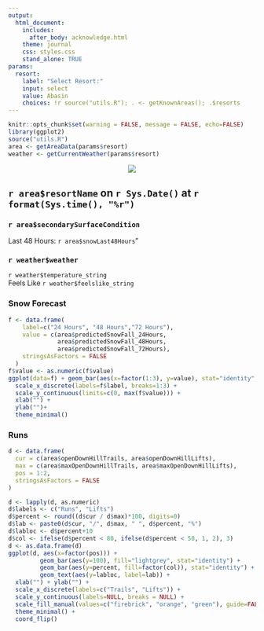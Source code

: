 ```yaml
---
output: 
  html_document:
    includes:
      after_body: acknowledge.html
    theme: journal
    css: styles.css
    stand_alone: TRUE 
params:
  resort:
    label: "Select Resort:"
    input: select
    value: Abasin
    choices: !r source("utils.R"); . <- getKnownAreas(); .$resorts
---
```



```r
knitr::opts_chunk$set(warning = FALSE, message = FALSE, echo=FALSE)
library(ggplot2)
source("utils.R")
area <- getAreaData(params$resort)
weather <- getCurrentWeather(params$resort)
```

<center>![](`r area$logo`)</center>

## `r area$resortName` on `r Sys.Date()` at `r format(Sys.time(), "%r")`


### `r area$secondarySurfaceCondition` 
Last 48 Hours: `r area$snowLast48Hours`" 


 
### `r weather$weather` <br>
`r weather$temperature_string` <br>
Feels Like `r weather$feelslike_string`  

### Snow Forecast
```r
f <- data.frame(
    label=c("24 Hours", "48 Hours","72 Hours"),
    value = c(area$predictedSnowFall_24Hours,
              area$predictedSnowFall_48Hours,
              area$predictedSnowFall_72Hours),
    stringsAsFactors = FALSE
  )
f$value <- as.numeric(f$value)
ggplot(data=f) + geom_bar(aes(x=factor(1:3), y=value), stat="identity", fill = "#96b9f2") +
  scale_x_discrete(labels=f$label, breaks=1:3) +
  scale_y_continuous(limits=c(0, max(f$value))) + 
  xlab("") +
  ylab("")+
  theme_minimal() 
```


### Runs

```r
d <- data.frame(
  cur = c(area$openDownHillTrails, area$openDownHillLifts),
  max = c(area$maxOpenDownHillTrails, area$maxOpenDownHillLifts),
  pos = 1:2,
  stringsAsFactors = FALSE
)

d <- lapply(d, as.numeric)
d$labels <- c("Runs", "Lifts")
d$percent <- round((d$cur / d$max)*100, digits=0)
d$lab <- paste0(d$cur, "/", d$max, " ", d$percent, "%")
d$labloc <- d$percent+10
d$col <- ifelse(d$percent < 80, ifelse(d$percent < 50, 1, 2), 3)
d <- as.data.frame(d)
ggplot(d, aes(x=factor(pos))) + 
         geom_bar(aes(y=100), fill="lightgrey", stat="identity") +
         geom_bar(aes(y=percent, fill=factor(col)), stat="identity") + 
         geom_text(aes(y=labloc, label=lab)) +
  xlab("") + ylab("") +
  scale_x_discrete(labels=c("Trails", "Lifts")) +
  scale_y_continuous(labels=NULL, breaks = NULL) +
  scale_fill_manual(values=c("firebrick", "orange", "green"), guide=FALSE) +
  theme_minimal() +
  coord_flip()

```












